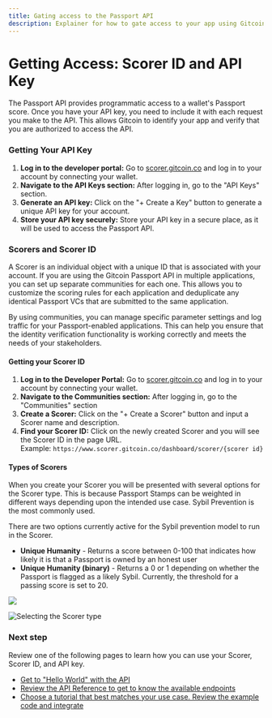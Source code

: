 ```yaml
---
title: Gating access to the Passport API
description: Explainer for how to gate access to your app using Gitcoin Passport.
---
```


# Getting Access: Scorer ID and API Key

The Passport API provides programmatic access to a wallet's Passport score. Once you have your API key, you need to include it with each request you make to the API. This allows Gitcoin to identify your app and verify that you are authorized to access the API.

### Getting Your API Key

1. **Log in to the developer portal:** Go to [scorer.gitcoin.co](https://www.scorer.gitcoin.co/) and log in to your account by connecting your wallet.
2. **Navigate to the API Keys section:** After logging in, go to the "API Keys" section.
3. **Generate an API key:** Click on the "+ Create a Key" button to generate a unique API key for your account.
4. **Store your API key securely:** Store your API key in a secure place, as it will be used to access the Passport API.


### Scorers and Scorer ID

A Scorer is an individual object with a unique ID that is associated with your account. If you are using the Gitcoin Passport API in multiple applications, you can set up separate communities for each one. This allows you to customize the scoring rules for each application and deduplicate any identical Passport VCs that are submitted to the same application.

By using communities, you can manage specific parameter settings and log traffic for your Passport-enabled applications. This can help you ensure that the identity verification functionality is working correctly and meets the needs of your stakeholders.

#### Getting your Scorer ID

1. **Log in to the Developer Portal:** Go to [scorer.gitcoin.co](https://www.scorer.gitcoin.co/) and log in to your account by connecting your wallet.
2. **Navigate to the Communities section:** After logging in, go to the "Communities" section
3. **Create a Scorer:** Click on the "+ Create a Scorer" button and input a Scorer name and description.
4. **Find your Scorer ID:** Click on the newly created Scorer and you will see the Scorer ID in the page URL.\
   Example: `https://www.scorer.gitcoin.co/dashboard/scorer/{scorer id}`

#### Types of Scorers

When you create your Scorer you will be presented with several options for the Scorer type. This is because Passport Stamps can be weighted in different ways depending upon the intended use case. Sybil Prevention is the most commonly used.

There are two options currently active for the Sybil prevention model to run in the Scorer.

* **Unique Humanity** - Returns a score between 0-100 that indicates how likely it is that a Passport is owned by an honest user
* **Unique Humanity (binary)** - Returns a 0 or 1 depending on whether the Passport is flagged as a likely Sybil. Currently, the threshold for a passing score is set to 20.

![](public/scorer-use-case.png)

![Selecting the Scorer type](https://arweave.net/P6eKM-crq8LVGCtjpVZR9RLuiR35F7Jc-6mBXGxMHJY)

### Next step

Review one of the following pages to learn how you can use your Scorer, Scorer ID, and API key.
- [Get to "Hello World" with the API](quick-start-guide)
- [Review the API Reference to get to know the available endpoints](api-reference)
- [Choose a tutorial that best matches your use case. Review the example code and integrate](tutorials)

